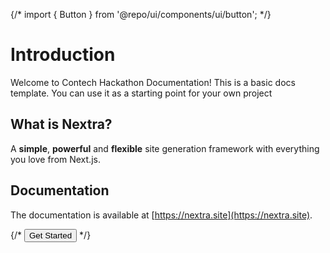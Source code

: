 {/* import { Button } from '@repo/ui/components/ui/button'; */}

# Introduction

Welcome to Contech Hackathon Documentation! This is a basic docs template. You can use it as a starting point for your own project 

## What is Nextra?

A **simple**, **powerful** and **flexible** site generation framework with everything you love from Next.js.

## Documentation

The documentation is available at [https://nextra.site](https://nextra.site).

{/* <Button>Get Started</Button> */}

